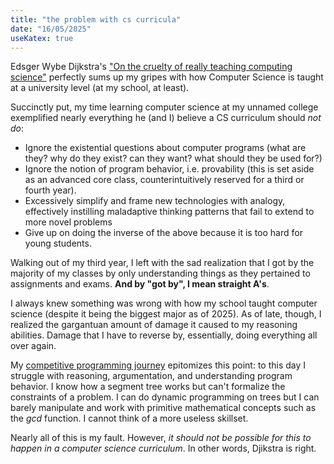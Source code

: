 ```yaml
---
title: "the problem with cs curricula"
date: "16/05/2025"
useKatex: true
---
```


Edsger Wybe Dijkstra's ["On the cruelty of really teaching computing science"](https://www.cs.utexas.edu/~EWD/transcriptions/EWD10xx/EWD1036.html) perfectly sums up my gripes with how Computer Science is taught at a university level (at my school, at least).

Succinctly put, my time learning computer science at my unnamed college exemplified nearly everything he (and I) believe a CS curriculum should _not do_:

- Ignore the existential questions about computer programs (what are they? why do they exist? can they want? what should they be used for?)
- Ignore the notion of program behavior, i.e. provability (this is set aside as an advanced core class, counterintuitively reserved for a third or fourth year).
- Excessively simplify and frame new technologies with analogy, effectively instilling maladaptive thinking patterns that fail to extend to more novel problems
- Give up on doing the inverse of the above because it is too hard for young students.

Walking out of my third year, I left with the sad realization that I got by the majority of my classes by only understanding things as they pertained to assignments and exams. **And by "got by", I mean straight A's**.

I always knew something was wrong with how my school taught computer science (despite it being the biggest major as of 2025). As of late, though, I realized the gargantuan amount of damage it caused to my reasoning abilities. Damage that I have to reverse by, essentially, doing everything all over again.

My [competitive programming journey](https://barrettruth.com/algorithms/competitive-programming-log.html) epitomizes this point: to this day I struggle with reasoning, argumentation, and understanding program behavior. I know how a segment tree works but can't formalize the constraints of a problem. I can do dynamic programming on trees but I can barely manipulate and work with primitive mathematical concepts such as the $gcd$ function. I cannot think of a more useless skillset.

Nearly all of this is my fault. However, _it should not be possible for this to happen in a computer science curriculum_. In other words, Djikstra is right.
